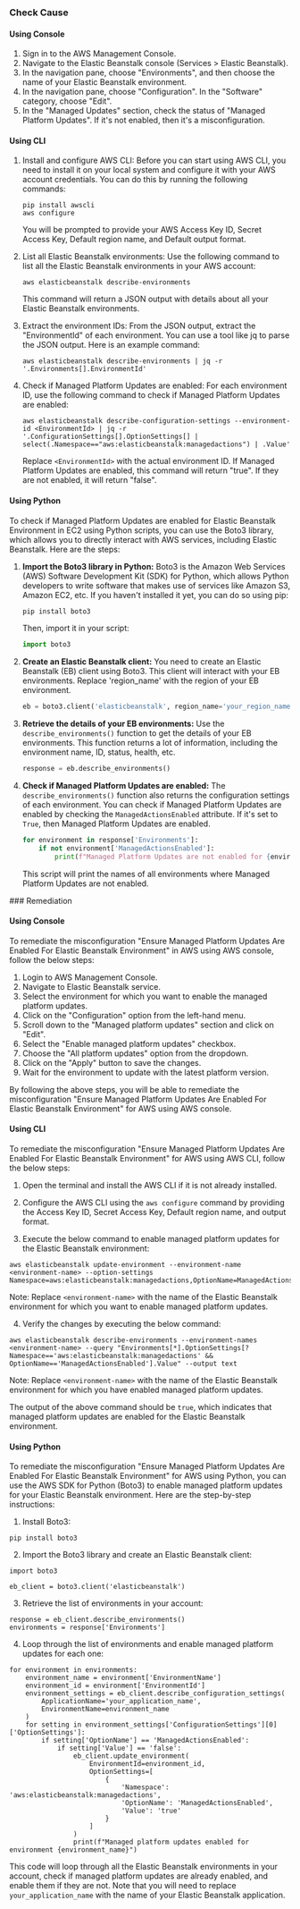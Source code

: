 

<Tabs><Tab title='Cause'>
### Check Cause

#### Using Console

1. Sign in to the AWS Management Console.
2. Navigate to the Elastic Beanstalk console (Services > Elastic Beanstalk).
3. In the navigation pane, choose "Environments", and then choose the name of your Elastic Beanstalk environment.
4. In the navigation pane, choose "Configuration". In the "Software" category, choose "Edit".
5. In the "Managed Updates" section, check the status of "Managed Platform Updates". If it's not enabled, then it's a misconfiguration.

#### Using CLI

1. Install and configure AWS CLI: Before you can start using AWS CLI, you need to install it on your local system and configure it with your AWS account credentials. You can do this by running the following commands:

   ```
   pip install awscli
   aws configure
   ```
   You will be prompted to provide your AWS Access Key ID, Secret Access Key, Default region name, and Default output format.

2. List all Elastic Beanstalk environments: Use the following command to list all the Elastic Beanstalk environments in your AWS account:

   ```
   aws elasticbeanstalk describe-environments
   ```
   This command will return a JSON output with details about all your Elastic Beanstalk environments.

3. Extract the environment IDs: From the JSON output, extract the "EnvironmentId" of each environment. You can use a tool like jq to parse the JSON output. Here is an example command:

   ```
   aws elasticbeanstalk describe-environments | jq -r '.Environments[].EnvironmentId'
   ```

4. Check if Managed Platform Updates are enabled: For each environment ID, use the following command to check if Managed Platform Updates are enabled:

   ```
   aws elasticbeanstalk describe-configuration-settings --environment-id <EnvironmentId> | jq -r '.ConfigurationSettings[].OptionSettings[] | select(.Namespace=="aws:elasticbeanstalk:managedactions") | .Value'
   ```
   Replace `<EnvironmentId>` with the actual environment ID. If Managed Platform Updates are enabled, this command will return "true". If they are not enabled, it will return "false".

#### Using Python

To check if Managed Platform Updates are enabled for Elastic Beanstalk Environment in EC2 using Python scripts, you can use the Boto3 library, which allows you to directly interact with AWS services, including Elastic Beanstalk. Here are the steps:

1. **Import the Boto3 library in Python:**
   Boto3 is the Amazon Web Services (AWS) Software Development Kit (SDK) for Python, which allows Python developers to write software that makes use of services like Amazon S3, Amazon EC2, etc. If you haven't installed it yet, you can do so using pip:
   ```python
   pip install boto3
   ```
   Then, import it in your script:
   ```python
   import boto3
   ```

2. **Create an Elastic Beanstalk client:**
   You need to create an Elastic Beanstalk (EB) client using Boto3. This client will interact with your EB environments. Replace 'region_name' with the region of your EB environment.
   ```python
   eb = boto3.client('elasticbeanstalk', region_name='your_region_name')
   ```

3. **Retrieve the details of your EB environments:**
   Use the `describe_environments()` function to get the details of your EB environments. This function returns a lot of information, including the environment name, ID, status, health, etc.
   ```python
   response = eb.describe_environments()
   ```

4. **Check if Managed Platform Updates are enabled:**
   The `describe_environments()` function also returns the configuration settings of each environment. You can check if Managed Platform Updates are enabled by checking the `ManagedActionsEnabled` attribute. If it's set to `True`, then Managed Platform Updates are enabled.
   ```python
   for environment in response['Environments']:
       if not environment['ManagedActionsEnabled']:
           print(f"Managed Platform Updates are not enabled for {environment['EnvironmentName']}")
   ```
   This script will print the names of all environments where Managed Platform Updates are not enabled.

</Tab>

<Tab title='Remediation'>
### Remediation

#### Using Console

To remediate the misconfiguration "Ensure Managed Platform Updates Are Enabled For Elastic Beanstalk Environment" in AWS using AWS console, follow the below steps:

1. Login to AWS Management Console.
2. Navigate to Elastic Beanstalk service.
3. Select the environment for which you want to enable the managed platform updates.
4. Click on the "Configuration" option from the left-hand menu.
5. Scroll down to the "Managed platform updates" section and click on "Edit".
6. Select the "Enable managed platform updates" checkbox.
7. Choose the "All platform updates" option from the dropdown.
8. Click on the "Apply" button to save the changes.
9. Wait for the environment to update with the latest platform version.

By following the above steps, you will be able to remediate the misconfiguration "Ensure Managed Platform Updates Are Enabled For Elastic Beanstalk Environment" for AWS using AWS console.

#### Using CLI

To remediate the misconfiguration "Ensure Managed Platform Updates Are Enabled For Elastic Beanstalk Environment" for AWS using AWS CLI, follow the below steps:

1. Open the terminal and install the AWS CLI if it is not already installed.

2. Configure the AWS CLI using the `aws configure` command by providing the Access Key ID, Secret Access Key, Default region name, and output format.

3. Execute the below command to enable managed platform updates for the Elastic Beanstalk environment:

```
aws elasticbeanstalk update-environment --environment-name <environment-name> --option-settings Namespace=aws:elasticbeanstalk:managedactions,OptionName=ManagedActionsEnabled,Value=true
```

Note: Replace `<environment-name>` with the name of the Elastic Beanstalk environment for which you want to enable managed platform updates.

4. Verify the changes by executing the below command:

```
aws elasticbeanstalk describe-environments --environment-names <environment-name> --query "Environments[*].OptionSettings[?Namespace=='aws:elasticbeanstalk:managedactions' && OptionName=='ManagedActionsEnabled'].Value" --output text
```

Note: Replace `<environment-name>` with the name of the Elastic Beanstalk environment for which you have enabled managed platform updates.

The output of the above command should be `true`, which indicates that managed platform updates are enabled for the Elastic Beanstalk environment.

#### Using Python

To remediate the misconfiguration "Ensure Managed Platform Updates Are Enabled For Elastic Beanstalk Environment" for AWS using Python, you can use the AWS SDK for Python (Boto3) to enable managed platform updates for your Elastic Beanstalk environment. Here are the step-by-step instructions:

1. Install Boto3: 

```
pip install boto3
```

2. Import the Boto3 library and create an Elastic Beanstalk client:

```
import boto3

eb_client = boto3.client('elasticbeanstalk')
```

3. Retrieve the list of environments in your account:

```
response = eb_client.describe_environments()
environments = response['Environments']
```

4. Loop through the list of environments and enable managed platform updates for each one:

```
for environment in environments:
    environment_name = environment['EnvironmentName']
    environment_id = environment['EnvironmentId']
    environment_settings = eb_client.describe_configuration_settings(
        ApplicationName='your_application_name',
        EnvironmentName=environment_name
    )
    for setting in environment_settings['ConfigurationSettings'][0]['OptionSettings']:
        if setting['OptionName'] == 'ManagedActionsEnabled':
            if setting['Value'] == 'false':
                eb_client.update_environment(
                    EnvironmentId=environment_id,
                    OptionSettings=[
                        {
                            'Namespace': 'aws:elasticbeanstalk:managedactions',
                            'OptionName': 'ManagedActionsEnabled',
                            'Value': 'true'
                        }
                    ]
                )
                print(f"Managed platform updates enabled for environment {environment_name}")
```

This code will loop through all the Elastic Beanstalk environments in your account, check if managed platform updates are already enabled, and enable them if they are not. Note that you will need to replace `your_application_name` with the name of your Elastic Beanstalk application.


</Tab>
</Tabs>